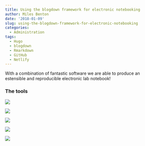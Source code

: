 ```yaml
---
title: Using the blogdown framework for electronic notebooking
author: Miles Benton
date: '2018-01-09'
slug: using-the-blogdown-framework-for-electronic-notebooking
categories:
  - Administration
tags:
  - Hugo
  - blogdown
  - Rmarkdown
  - GitHub
  - Netlify
---
```


With a combination of fantastic software we are able to produce an estensible and reproducible electronic lab notebook!

### The tools

<div id="images">
![](https://pbs.twimg.com/profile_images/487270528386748418/xk08XoKb_400x400.png)  

![](https://db.yihui.name/images/hex-blogdown.png)  

![](https://pbs.twimg.com/profile_images/875029899614007298/NLZrk0Lw_400x400.jpg)  

![](https://kanbanize.com/blog/wp-content/uploads/2014/11/GitHub.jpg)  

![](https://sweetcode.io/wp-content/uploads/2018/01/download.png)  
</div>

<!-- <div class="col5"> -->
<!--   - one -->
<!--   - two -->
<!--   - three -->
<!--   - four -->
<!--   - five -->
<!-- </div> -->